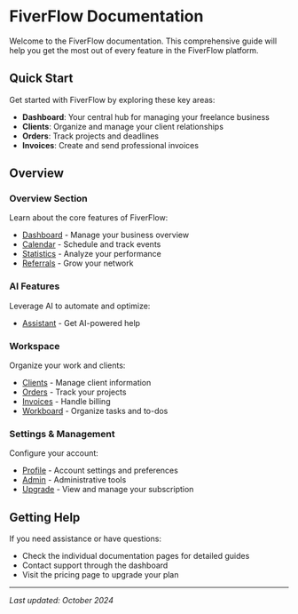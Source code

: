 # FiverFlow Documentation

Welcome to the FiverFlow documentation. This comprehensive guide will help you get the most out of every feature in the FiverFlow platform.

## Quick Start

Get started with FiverFlow by exploring these key areas:

- **Dashboard**: Your central hub for managing your freelance business
- **Clients**: Organize and manage your client relationships
- **Orders**: Track projects and deadlines
- **Invoices**: Create and send professional invoices

## Overview

### Overview Section
Learn about the core features of FiverFlow:

- [Dashboard](/docs/dashboard) - Manage your business overview
- [Calendar](/docs/calendar) - Schedule and track events
- [Statistics](/docs/statistics) - Analyze your performance
- [Referrals](/docs/referrals) - Grow your network

### AI Features
Leverage AI to automate and optimize:

- [Assistant](/docs/assistant) - Get AI-powered help

### Workspace
Organize your work and clients:

- [Clients](/docs/clients) - Manage client information
- [Orders](/docs/orders) - Track your projects
- [Invoices](/docs/invoices) - Handle billing
- [Workboard](/docs/workboard) - Organize tasks and to-dos

### Settings & Management
Configure your account:

- [Profile](/docs/profile) - Account settings and preferences
- [Admin](/docs/admin) - Administrative tools
- [Upgrade](/docs/upgrade) - View and manage your subscription

## Getting Help

If you need assistance or have questions:

- Check the individual documentation pages for detailed guides
- Contact support through the dashboard
- Visit the pricing page to upgrade your plan

---

*Last updated: October 2024*


